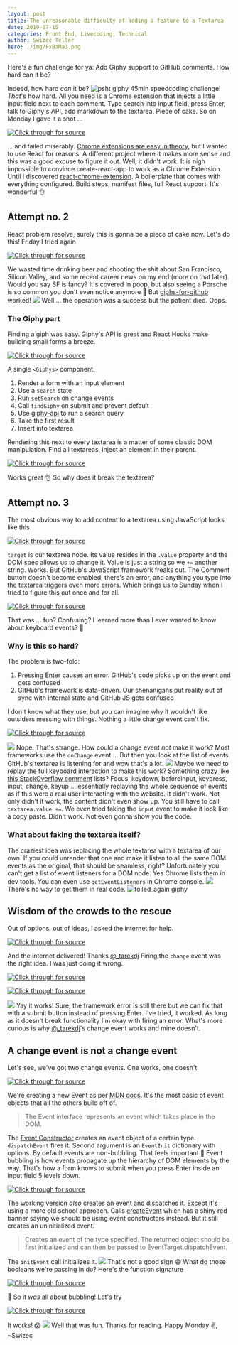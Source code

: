 ```yaml
---
layout: post
title: The unreasonable difficulty of adding a feature to a Textarea
date: 2019-07-15
categories: Front End, Livecoding, Technical
author: Swizec Teller
hero: ./img/FxBaMa3.png
---
```


Here's a fun challenge for ya: Add Giphy support to GitHub comments. How hard can it be?



Indeed, how hard _can_ it be? ![psht giphy](./img/giphy.gif) 45min speedcoding challenge! _That_'s how hard. All you need is a Chrome extension that injects a little input field next to each comment. Type search into input field, press Enter, talk to Giphy's API, add markdown to the textarea. Piece of cake. So on Monday I gave it a shot ...

[![Click through for source](./img/screenshot-1563209614123.png)](https://www.youtube.com/watch?v=JtgVsrW7WkI)

... and failed miserably. [Chrome extensions are easy in theory](https://swizec.com/blog/build-chrome-extension/swizec/8278), but I wanted to use React for reasons. A different project where it makes more sense and this was a good excuse to figure it out. Well, it didn't work. It is nigh impossible to convince create-react-app to work as a Chrome Extension. Until I discovered [react-chrome-extension](https://github.com/satendra02/react-chrome-extension). A boilerplate that comes with everything configured. Build steps, manifest files, full React support. It's wonderful 👌

## Attempt no. 2

React problem resolve, surely this is gonna be a piece of cake now. Let's do this! Friday I tried again

[![Click through for source](./img/screenshot-1563209614108.png)](https://www.youtube.com/watch?v=5XRyY6YQzjA)

We wasted time drinking beer and shooting the shit about San Francisco, Silicon Valley, and some recent career news on my end (more on that later). Would you say SF is fancy? It's covered in poop, but also seeing a Porsche is so common you don't even notice anymore 🤔 But [giphs-for-github](https://github.com/Swizec/giphs-for-github) worked! ![](./img/KlXRBoP.gif) Well ... the operation was a success but the patient died. Oops.

### The Giphy part

Finding a giph was easy. Giphy's API is great and React Hooks make building small forms a breeze.

[![Click through for source](./img/screenshot-1563209612510.png)](https://carbon.now.sh/?bg=rgba(255,255,255,1)&t=seti&l=javascript&ds=true&wc=true&wa=true&pv=48px&ph=32px&ln=false&code=import%20React%2C%20%7B%20useState%20%7D%20from%20%22react%22%3B%0Aimport%20giphyAPI%20from%20%22giphy-api%22%3B%0A%0Aconst%20Giphys%20%3D%20(%7B%20target%20%7D)%20%3D%3E%20%7B%0A%20%20%20%20const%20%5Bsearch%2C%20setSearch%5D%20%3D%20useState(%22%22)%3B%0A%0A%20%20%20%20async%20function%20findGiphy()%20%7B%0A%20%20%20%20%20%20%20%20const%20results%20%3D%20await%20giphyAPI(%7B%0A%20%20%20%20%20%20%20%20%20%20%20%20apiKey%3A%20GIPHY_KEY%2C%0A%20%20%20%20%20%20%20%20%20%20%20%20https%3A%20true%0A%20%20%20%20%20%20%20%20%7D).search(search)%3B%0A%0A%20%20%20%20%20%20%20%20const%20giph%20%3D%20results.data.filter(d%20%3D%3E%20d.type%20%3D%3D%3D%20%22gif%22)%5B0%5D%3B%0A%20%20%20%20%20%20%20%20%0A%20%20%20%20%20%20%20%20%2F%2F%20insert%20into%20target%0A%0A%20%20%20%20%20%20%20%20setSearch(%22%22)%3B%0A%20%20%20%20%7D%0A%0A%20%20%20%20function%20onSubmit(event)%20%7B%0A%20%20%20%20%20%20%20%20event.preventDefault()%3B%0A%20%20%20%20%20%20%20%20findGiphy()%3B%0A%20%20%20%20%7D%0A%0A%20%20%20%20return%20(%0A%20%20%20%20%20%20%20%20%3Cform%20onSubmit%3D%7BonSubmit%7D%3E%0A%20%20%20%20%20%20%20%20%20%20%20%20Add%20a%20Giph%20%F0%9F%91%89%0A%20%20%20%20%20%20%20%20%20%20%20%20%3Cinput%0A%20%20%20%20%20%20%20%20%20%20%20%20%20%20%20%20value%3D%7Bsearch%7D%0A%20%20%20%20%20%20%20%20%20%20%20%20%20%20%20%20onChange%3D%7Bevent%20%3D%3E%20setSearch(event.target.value)%7D%0A%20%20%20%20%20%20%20%20%20%20%20%20%2F%3E%0A%20%20%20%20%20%20%20%20%3C%2Fform%3E%0A%20%20%20%20)%3B%0A%7D%3B)

A single `<Giphys>` component.

1.  Render a form with an input element
2.  Use a `search` state
3.  Run `setSearch` on change events
4.  Call `findGiphy` on submit and prevent default
5.  Use [giphy-api](https://github.com/austinkelleher/giphy-api) to run a search query
6.  Take the first result
7.  Insert into textarea

Rendering this next to every textarea is a matter of some classic DOM manipulation. Find all textareas, inject an element in their parent.

[![Click through for source](./img/screenshot-1563209612788.png)](https://carbon.now.sh/?bg=rgba(255,255,255,1)&t=seti&l=javascript&ds=true&wc=true&wa=true&pv=48px&ph=32px&ln=false&code=import%20ReactDOM%20from%20%22react-dom%22%3B%0A%0Afor%20(const%20node%20of%20document.getElementsByTagName(%22textarea%22))%20%7B%0A%20%20%20%20const%20div%20%3D%20document.createElement(%22div%22)%3B%0A%20%20%20%20node.parentNode.insertBefore(div%2C%20node)%3B%0A%0A%20%20%20%20ReactDOM.render(%3CGiphys%20target%3D%7Bnode%7D%20%2F%3E%2C%20div)%3B%0A%7D)

Works great 👌 So why does it break the textarea?

## Attempt no. 3

The most obvious way to add content to a textarea using JavaScript looks like this.

[![Click through for source](./img/screenshot-1563209612765.png)](https://carbon.now.sh/?bg=rgba(255,255,255,1)&t=seti&l=javascript&ds=true&wc=true&wa=true&pv=48px&ph=32px&ln=false&code=target.value%20%2B%3D%20%60!%5B%24%7Bgiph.slug%7D%5D(%24%7Bgiph.images.downsized_medium.url%7D)%60%3B)

`target` is our textarea node. Its value resides in the `.value` property and the DOM spec allows us to change it. Value is just a string so we `+=` another string. Works. But GitHub's JavaScript framework freaks out. The Comment button doesn't become enabled, there's an error, and anything you type into the textarea triggers even more errors. Which brings us to Sunday when I tried to figure this out once and for all.

[![Click through for source](./img/screenshot-1563209613720.png)](https://www.youtube.com/watch?v=7vM1hJCVUKg)

That was ... fun? Confusing? I learned more than I ever wanted to know about keyboard events? 🤨

### Why is this so hard?

The problem is two-fold:

1.  Pressing Enter causes an error. GitHub's code picks up on the event and gets confused
2.  GitHub's framework is data-driven. Our shenanigans put reality out of sync with internal state and GitHub JS gets confused

I don't know what they use, but you can imagine why it wouldn't like outsiders messing with things. Nothing a little change event can't fix.

[![Click through for source](./img/screenshot-1563209612899.png)](https://carbon.now.sh/?bg=rgba(255,255,255,1)&t=seti&l=javascript&ds=true&wc=true&wa=true&pv=48px&ph=32px&ln=false&code=target.value%20%2B%3D%20%60!%5B%24%7Bgiph.slug%7D%5D(%24%7Bgiph.images.downsized_medium.url%7D)%60%3B%0A%0Atarget.dispatchEvent(new%20Event(%22change%22))%3B)

![](./img/ueM8veJ.gif) Nope. That's strange. How could a change event _not_ make it work? Most frameworks use the `onChange` event ... But then you look at the list of events GitHub's textarea is listening for and wow that's a lot. ![](./img/svidZbN.png) Maybe we need to replay the full keyboard interaction to make this work? Something crazy like [this StackOverflow comment](https://stackoverflow.com/a/23964375) lists? Focus, keydown, beforeinput, keypress, input, change, keyup ... essentially replaying the whole sequence of events as if this were a real user interacting with the website. It didn't work. Not only didn't it work, the content didn't even show up. You still have to call `textarea.value +=`. We even tried faking the `input` event to make it look like a copy paste. Didn't work. Not even gonna show you the code.

### What about faking the textarea itself?

The craziest idea was replacing the whole textarea with a textarea of our own. If you could unrender that one and make it listen to all the same DOM events as the original, that should be seamless, right? Unfortunately you can't get a list of event listeners for a DOM node. Yes Chrome lists them in dev tools. You can even use `getEventListeners` in Chrome console. ![](./img/svidZbN.png) There's no way to get them in real code. ![foiled_again giphy](./img/giphy.gif)

## Wisdom of the crowds to the rescue

Out of options, out of ideas, I asked the internet for help.

[![Click through for source](./img/screenshot-1563209611797.png)](https://twitter.com/Swizec/status/1150534623954210817)

And the internet delivered! Thanks [@\_tarekdj](https://twitter.com/_tarekdj) Firing the `change` event was the right idea. I was just doing it wrong.

[![Click through for source](./img/screenshot-1563209611708.png)](https://twitter.com/_tarekdj/status/1150540911866187779)

[![Click through for source](./img/screenshot-1563209613024.png)](https://carbon.now.sh/?bg=rgba(255,255,255,1)&t=seti&l=javascript&ds=true&wc=true&wa=true&pv=48px&ph=32px&ln=false&code=%2F%2F%20Make%20this%20damn%20textarea%20works!%0Alet%20evt%20%3D%20document.createEvent(%22Events%22)%3B%0Aevt.initEvent(%22change%22%2C%20true%2C%20true)%3B%0Atarget.dispatchEvent(evt)%3B)

![](./img/ackL13M.gif) Yay it works! Sure, the framework error is still there but we can fix that with a submit button instead of pressing Enter. I've tried, it worked. As long as it doesn't break functionality I'm okay with firing an error. What's more curious is why [@\_tarekdj](https://twitter.com/_tarekdj)'s change event works and mine doesn't.

## A change event is not a change event

Let's see, we've got two change events. One works, one doesn't

[![Click through for source](./img/screenshot-1563209612502.png)](https://carbon.now.sh/?bg=rgba(255,255,255,1)&t=seti&l=javascript&ds=true&wc=true&wa=true&pv=48px&ph=32px&ln=false&code=%2F%2F%20this%20doesn't%20work%0A%0Atarget.dispatchEvent(new%20Event(%22change%22))%3B)

We're creating a new Event as per [MDN docs](https://developer.mozilla.org/en-US/docs/Web/API/Event). It's the most basic of event objects that all the others build off of.

> The Event interface represents an event which takes place in the DOM.

The [Event Constructor](https://developer.mozilla.org/en-US/docs/Web/API/Event/Event) creates an event object of a certain type. `dispatchEvent` fires it. Second argument is an `EventInit` dictionary with options. By default events are non-bubbling. That feels important 🤔 Event bubbling is how events propagate up the hierarchy of DOM elements by the way. That's how a form knows to submit when you press Enter inside an input field 5 levels down.

[![Click through for source](./img/screenshot-1563209612754.png)](https://carbon.now.sh/?bg=rgba(255,255,255,1)&t=seti&l=javascript&ds=true&wc=true&wa=true&pv=48px&ph=32px&ln=false&code=%2F%2F%20this%20works%0A%0Alet%20evt%20%3D%20document.createEvent(%22Events%22)%3B%0Aevt.initEvent(%22change%22%2C%20true%2C%20true)%3B%0Atarget.dispatchEvent(evt)%3B)

The working version _also_ creates an event and dispatches it. Except it's using a more old school approach. Calls [createEvent](https://developer.mozilla.org/en-US/docs/Web/API/Document/createEvent) which has a shiny red banner saying we should be using event constructors instead. But it still creates an uninitialized event.

> Creates an event of the type specified. The returned object should be first initialized and can then be passed to EventTarget.dispatchEvent.

The `initEvent` call initializes it. ![](./img/7vuC9hE.gif) That's not a good sign 😅 What do those booleans we're passing in do? Here's the function signature

[![Click through for source](./img/screenshot-1563209612998.png)](https://carbon.now.sh/?bg=rgba(255,255,255,1)&t=seti&l=javascript&ds=true&wc=true&wa=true&pv=48px&ph=32px&ln=false&code=event.initEvent(type%2C%20bubbles%2C%20cancelable)%3B)

🤔 So it _was_ all about bubbling! Let's try

[![Click through for source](./img/screenshot-1563209613009.png)](https://carbon.now.sh/?bg=rgba(255,255,255,1)&t=seti&l=javascript&ds=true&wc=true&wa=true&pv=48px&ph=32px&ln=false&code=target.dispatchEvent(%0A%20%20%20%20new%20Event(%22change%22%2C%20%7B%0A%20%20%20%20%20%20%20%20bubbles%3A%20true%0A%20%20%20%20%7D)%0A)%3B)

It works! 😱 ![](./img/IfyZl1Y.gif) Well that was fun. Thanks for reading. Happy Monday ✌️,  
~Swizec
